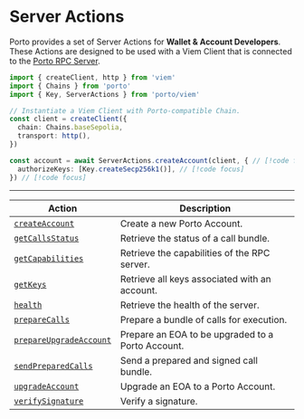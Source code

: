 # Server Actions

Porto provides a set of Server Actions for **Wallet & Account Developers**. These Actions are designed to be used with
a Viem Client that is connected to the [Porto RPC Server](/rpc-server).

```ts twoslash
import { createClient, http } from 'viem' 
import { Chains } from 'porto' 
import { Key, ServerActions } from 'porto/viem'

// Instantiate a Viem Client with Porto-compatible Chain. 
const client = createClient({ 
  chain: Chains.baseSepolia, 
  transport: http(), 
}) 

const account = await ServerActions.createAccount(client, { // [!code focus]
  authorizeKeys: [Key.createSecp256k1()], // [!code focus]
}) // [!code focus]
```

---

| Action | Description |
| ------ | ------ |
| [`createAccount`](/sdk/viem/ServerActions/createAccount) | Create a new Porto Account. |
| [`getCallsStatus`](/sdk/viem/ServerActions/getCallsStatus) | Retrieve the status of a call bundle. |
| [`getCapabilities`](/sdk/viem/ServerActions/getCapabilities) | Retrieve the capabilities of the RPC server. |
| [`getKeys`](/sdk/viem/ServerActions/getKeys) | Retrieve all keys associated with an account. |
| [`health`](/sdk/viem/ServerActions/health) | Retrieve the health of the server. |
| [`prepareCalls`](/sdk/viem/ServerActions/prepareCalls) | Prepare a bundle of calls for execution. |
| [`prepareUpgradeAccount`](/sdk/viem/ServerActions/prepareUpgradeAccount) | Prepare an EOA to be upgraded to a Porto Account. |
| [`sendPreparedCalls`](/sdk/viem/ServerActions/sendPreparedCalls) | Send a prepared and signed call bundle. |
| [`upgradeAccount`](/sdk/viem/ServerActions/upgradeAccount) | Upgrade an EOA to a Porto Account. |
| [`verifySignature`](/sdk/viem/ServerActions/verifySignature) | Verify a signature. |
